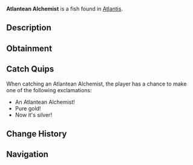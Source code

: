 {{FishInfobox
|image          = Atlantean Alchemist.png
|rarity         = Rare
|sea            = First Sea
|location       = [[Atlantis]]
|sublocation    = 
|sources        = Fishing Rod
|radar_location = 
|xp             = 500
|weather        = Clear
|time           = Night
|season         = 
|bait           = Fish Head
|base_weight    = 40
|base_value     = 800
|weight_range   = 20
|base_chance    = 10
|base_resil     = 25
}}
'''Atlantean Alchemist''' is a {{Rarity|Rare}} fish found in [[Atlantis]].

== Description ==
{{Description|These fish have evolved to process magical minerals, causing their scales to transmute between different precious metals. They're living examples of ancient alchemy.|Bestiary Entry}}

== Obtainment ==
{{Description|Sunken's Depth Pool|Bestiary Hint}}
{{Fish Availability|
Atlantis/Sunken Depths
|top_rods      = 
Leviathan's Fang Rod\79923.02\135294.56;
Free Spirit Rod\69853.14\122746.83;
Trident Rod\68315.28\120044.49;
Krampus's Rod\59291.87\66000.86;
Ethereal Prism Rod\57792.28\84484.23;
Plastic Rod\49643.51\55252.03;
Buddy Bond Rod\37884.64\48894.3;
No-Life Rod\56105.24\93318.24;
Seraphic Rod\55807.28\86497.68;
Lucky Rod\35935.69\64708.16;
Long Rod\33658.87\66536.66;
Brick Built Rod\33116.26\65464.02;
Rod Of The Forgotten Fang\52118.93\80155.93;
Challenger's Rod\50510.61\77220.2;
Rod Of The Exalted One\47069.73\75791.72;
Rod Of The Depths\46741.25\74567.41;
Zeus Rod\45851.54\71041.18;
Verdant Shear Rod\45010.3\70545.45;
Blazebringer Rod\43572.27\71588.21;
Depthseeker Rod\41516.19\67135.78;
Avalanche Rod\37358.28\62237.52;
Volcanic Rod\36422.85\64002.71;
Steady Rod\14798.69\23599.49
|recommended   = Trident Rod
}}

== Catch Quips ==
When catching an Atlantean Alchemist, the player has a chance to make one of the following exclamations:
* An Atlantean Alchemist!
* Pure gold!
* Now it's silver!

== Change History ==
{{Change History|{{subst:Current Version}}}}

== Navigation ==
{{Fish Navbox|Atlantis}}
